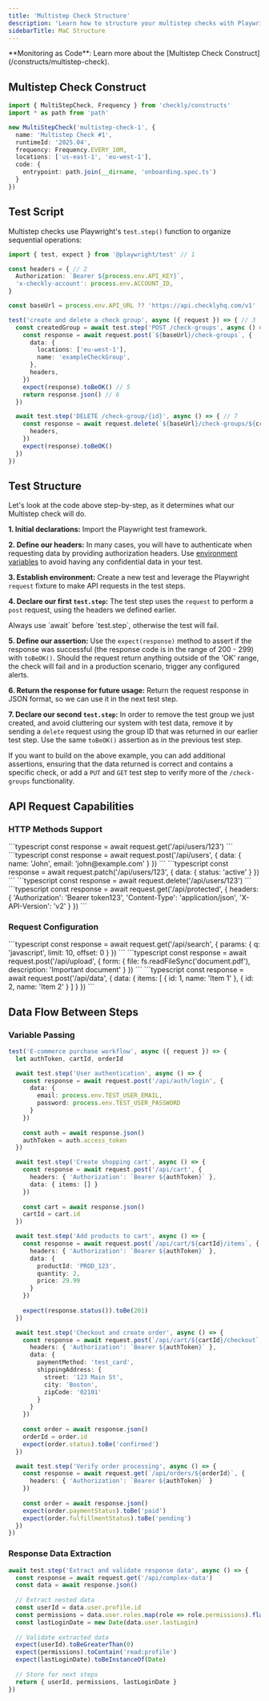 ```yaml
---
title: 'Multistep Check Structure'
description: 'Learn how to structure your multistep checks with Playwright.'
sidebarTitle: MaC Structure
---
```


<Tip>
**Monitoring as Code**: Learn more about the [Multistep Check Construct](/constructs/multistep-check).
</Tip>

## Multistep Check Construct

```ts multistep-check.ts
import { MultiStepCheck, Frequency } from 'checkly/constructs'
import * as path from 'path'

new MultiStepCheck('multistep-check-1', {
  name: 'Multistep Check #1',
  runtimeId: '2025.04',
  frequency: Frequency.EVERY_10M,
  locations: ['us-east-1', 'eu-west-1'],
  code: {
    entrypoint: path.join(__dirname, 'onboarding.spec.ts')
  }
})
```


## Test Script

Multistep checks use Playwright's `test.step()` function to organize sequential operations:

```typescript check-group.spec.ts
import { test, expect } from '@playwright/test' // 1

const headers = { // 2
  Authorization: `Bearer ${process.env.API_KEY}`,
  'x-checkly-account': process.env.ACCOUNT_ID,
}

const baseUrl = process.env.API_URL ?? 'https://api.checklyhq.com/v1'

test('create and delete a check group', async ({ request }) => { // 3
  const createdGroup = await test.step('POST /check-groups', async () => { // 4
    const response = await request.post(`${baseUrl}/check-groups`, {
      data: {
        locations: ['eu-west-1'],
        name: 'exampleCheckGroup',
      },
      headers,
    })
    expect(response).toBeOK() // 5
    return response.json() // 6
  })

  await test.step('DELETE /check-group/{id}', async () => { // 7
    const response = await request.delete(`${baseUrl}/check-groups/${createdGroup.id}`, {
      headers,
    })
    expect(response).toBeOK()
  })
})
```
## Test Structure
Let's look at the code above step-by-step, as it determines what our Multistep check will do.

**1. Initial declarations:** Import the Playwright test framework.

**2. Define our headers:** In many cases, you will have to authenticate when requesting data by providing authorization headers. Use [environment variables](/browser-checks/variables/) to avoid having any confidential data in your test.

**3. Establish environment:** Create a new test and leverage the Playwright `request` fixture to make API requests in the test steps.

**4. Declare our first `test.step`:** The test step uses the `request` to perform a `post` request, using the headers we defined earlier.

<Warning>
Always use `await` before `test.step`, otherwise the test will fail.
</Warning>

**5. Define our assertion:** Use the `expect(response)` method to assert if the response was successful (the response code is in the range of 200 - 299) with `toBeOK()`. Should the request return anything outside of the 'OK' range, the check will fail and in a production scenario, trigger any configured alerts.

**6. Return the response for future usage:** Return the request response in JSON format, so we can use it in the next test step.

**7. Declare our second `test.step`:** In order to remove the test group we just created, and avoid cluttering our system with test data, remove it by sending a `delete` request using the group ID that was returned in our earlier test step. Use the same `toBeOK()` assertion as in the previous test step.

If you want to build on the above example, you can add additional assertions, ensuring that the data returned is correct and contains a specific check, or add a `PUT` and `GET` test step to verify more of the `/check-groups` functionality.


## API Request Capabilities

### HTTP Methods Support

<Tabs>
<Tab title="GET">
```typescript
const response = await request.get('/api/users/123')
```
</Tab>
<Tab title="POST">
```typescript
const response = await request.post('/api/users', {
  data: { name: 'John', email: 'john@example.com' }
})
```
</Tab>
<Tab title="PUT/PATCH">
```typescript
const response = await request.patch('/api/users/123', {
  data: { status: 'active' }
})
```
</Tab>
<Tab title="DELETE">
```typescript
const response = await request.delete('/api/users/123')
```
</Tab>
<Tab title="Custom Headers">
```typescript
const response = await request.get('/api/protected', {
  headers: {
    'Authorization': 'Bearer token123',
    'Content-Type': 'application/json',
    'X-API-Version': 'v2'
  }
})
```
</Tab>
</Tabs>

### Request Configuration

<Tabs>
<Tab title="Query Parameters">
```typescript
const response = await request.get('/api/search', {
  params: {
    q: 'javascript',
    limit: 10,
    offset: 0
  }
})
```
</Tab>
<Tab title="Form Data">
```typescript
const response = await request.post('/api/upload', {
  form: {
    file: fs.readFileSync('document.pdf'),
    description: 'Important document'
  }
})
```
</Tab>
<Tab title="JSON Data">
```typescript
const response = await request.post('/api/data', {
  data: {
    items: [
      { id: 1, name: 'Item 1' },
      { id: 2, name: 'Item 2' }
    ]
  }
})
```
</Tab>
</Tabs>

## Data Flow Between Steps

### Variable Passing
```typescript
test('E-commerce purchase workflow', async ({ request }) => {
  let authToken, cartId, orderId

  await test.step('User authentication', async () => {
    const response = await request.post('/api/auth/login', {
      data: {
        email: process.env.TEST_USER_EMAIL,
        password: process.env.TEST_USER_PASSWORD
      }
    })
    
    const auth = await response.json()
    authToken = auth.access_token
  })

  await test.step('Create shopping cart', async () => {
    const response = await request.post('/api/cart', {
      headers: { 'Authorization': `Bearer ${authToken}` },
      data: { items: [] }
    })
    
    const cart = await response.json()
    cartId = cart.id
  })

  await test.step('Add products to cart', async () => {
    const response = await request.post(`/api/cart/${cartId}/items`, {
      headers: { 'Authorization': `Bearer ${authToken}` },
      data: {
        productId: 'PROD_123',
        quantity: 2,
        price: 29.99
      }
    })
    
    expect(response.status()).toBe(201)
  })

  await test.step('Checkout and create order', async () => {
    const response = await request.post(`/api/cart/${cartId}/checkout`, {
      headers: { 'Authorization': `Bearer ${authToken}` },
      data: {
        paymentMethod: 'test_card',
        shippingAddress: {
          street: '123 Main St',
          city: 'Boston',
          zipCode: '02101'
        }
      }
    })
    
    const order = await response.json()
    orderId = order.id
    expect(order.status).toBe('confirmed')
  })

  await test.step('Verify order processing', async () => {
    const response = await request.get(`/api/orders/${orderId}`, {
      headers: { 'Authorization': `Bearer ${authToken}` }
    })
    
    const order = await response.json()
    expect(order.paymentStatus).toBe('paid')
    expect(order.fulfillmentStatus).toBe('pending')
  })
})
```

### Response Data Extraction
```typescript
await test.step('Extract and validate response data', async () => {
  const response = await request.get('/api/complex-data')
  const data = await response.json()
  
  // Extract nested data
  const userId = data.user.profile.id
  const permissions = data.user.roles.map(role => role.permissions).flat()
  const lastLoginDate = new Date(data.user.lastLogin)
  
  // Validate extracted data
  expect(userId).toBeGreaterThan(0)
  expect(permissions).toContain('read:profile')
  expect(lastLoginDate).toBeInstanceOf(Date)
  
  // Store for next steps
  return { userId, permissions, lastLoginDate }
})
```


